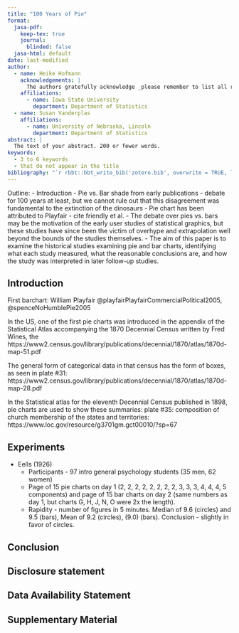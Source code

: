 ```yaml
---
title: "100 Years of Pie"
format:
  jasa-pdf:
    keep-tex: true  
    journal:
      blinded: false
  jasa-html: default
date: last-modified
author:
  - name: Heike Hofmann
    acknowledgements: | 
      The authors gratefully acknowledge _please remember to list all relevant funding sources in the non-anonymized (unblinded) version_.
    affiliations:
      - name: Iowa State University
        department: Department of Statistics
  - name: Susan Vanderplas
    affiliations:
      - name: University of Nebraska, Lincoln
        department: Department of Statistics
abstract: |
  The text of your abstract. 200 or fewer words.
keywords:
  - 3 to 6 keywords
  - that do not appear in the title
bibliography: "`r rbbt::bbt_write_bib('zotero.bib', overwrite = TRUE, library_id=rbbt::bbt_library_id('Graphics Research'))`"
---
```


Outline:
- Introduction
    - Pie vs. Bar shade from early publications - debate for 100 years at least, but we cannot rule out that this disagreement was fundamental to the extinction of the dinosaurs
    - Pie chart has been attributed to Playfair - cite friendly et al.
    - The debate over pies vs. bars may be the motivation of the early user studies of statistical graphics, but these studies have since been the victim of overhype and extrapolation well beyond the bounds of the studies themselves. 
    - The aim of this paper is to examine the historical studies examining pie and bar charts, identifying what each study measured, what the reasonable conclusions are, and how the study was interpreted in later follow-up studies.

## Introduction {#sec-intro}

<!--- Note that figures and tables (such as @ fig-first and @ tbl-one) should appear in the paper, not at the end or in separate files.  -->
<!-- - In document front matter, you may set the key `blinded` under a `journal` key to hide the authors and acknowledgements, producing the required anonymized version. -->
<!-- - Remember that in the anonymized version, you should not identify authors indirectly in the text.  That is, don't say "In Smith et. al.  (2009) we showed that ...". Instead, say "Smith et. al. (2009) showed that ...". -->
<!-- - These points are only intended to remind you of some requirements. -->
<!-- Please refer to the instructions for authors -->
<!-- at [http://amstat.tandfonline.com/action/authorSubmission?journalCode=uasa20&page=instructions#.VFkk7fnF_0c](http://amstat.tandfonline.com/action/authorSubmission?journalCode=uasa20&page=instructions#.VFkk7fnF_0c) -->
<!-- - For more about ASA\ style, please see [https://files.taylorandfrancis.com/asa-style-guide.pdf](https://files.taylorandfrancis.com/asa-style-guide.pdf). -->


First barchart: William Playfair @playfairPlayfairCommercialPolitical2005, @spenceNoHumblePie2005


In the US, one of the first pie charts was introduced in the appendix of the Statistical Atlas accompanying the 1870 Decennial Census written by Fred Wines, the 
https://www2.census.gov/library/publications/decennial/1870/atlas/1870d-map-51.pdf

The general form of categorical data in that census has the form of boxes, as seen in plate #31:
https://www2.census.gov/library/publications/decennial/1870/atlas/1870d-map-28.pdf


In the Statistical atlas for the eleventh Decennial Census published in 1898, pie charts are used to show these summaries: plate #35: composition of church membership of the states and territories: 
https://www.loc.gov/resource/g3701gm.gct00010/?sp=67


## Experiments

- Eells (1926)
    - Participants - 97 intro general psychology students (35 men, 62 women)
    - Page of 15 pie charts on day 1 (2, 2, 2, 2, 2, 2, 2, 2, 3, 3, 3, 4, 4, 4, 5 components) and page of 15 bar charts on day 2 (same numbers as day 1, but charts G, H, J, N, O were 2x the length).
    - Rapidity - number of figures in 5 minutes. Median of 9.6 (circles) and 9.5 (bars), Mean of 9.2 (circles), (9.0) (bars). Conclusion - slightly in favor of circles. 


## Conclusion {#sec-conc}

## Disclosure statement

<!-- The authors have the following conflicts of interest to declare (or replace with a statement that no conflicts of interest exist). -->

## Data Availability Statement

<!-- Deidentified data have been made available at the following URL: XX. -->

## Supplementary Material {.supplementary}

<!-- Title: -->

<!-- :   Brief description. (file type) -->

<!-- ## BibTeX  -->

<!-- We encourage you to use BibTeX. -->
<!-- If you have, please feel free to use the package natbib with any bibliography style you're comfortable with. The .bst file agsm has been included here for your convenience.  -->
